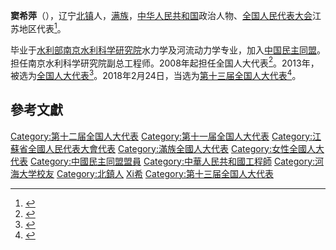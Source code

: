 '''窦希萍'''（{{bd|1961年|11月|}}），辽宁[[北镇|北镇]]人，[[满族|满族]]，[[中华人民共和国|中华人民共和国]]政治人物、[[全国人民代表大会|全国人民代表大会]]江苏地区代表<ref>{{cite web|author=新华网|title=第十一届全国人大代表|url=http://news.xinhuanet.com/ziliao/2008-03/03/content_7708230.htm?node=36628|publisher=新华网|accessdate=2014-01-07|archive-date=2014-01-10|archive-url=https://web.archive.org/web/20140110211415/http://news.xinhuanet.com/ziliao/2008-03/03/content_7708230.htm?node=36628|dead-url=no}}</ref>。

毕业于[[水利部南京水利科学研究院|水利部南京水利科学研究院]]水力学及河流动力学专业，加入[[中国民主同盟|中国民主同盟]]。担任南京水利科学研究院副总工程师。2008年起担任全国人大代表<ref>{{cite news|title=全国人大代表信息-窦希萍|url= http://210.82.31.1:8084/delegate/viewDelegate.action?dbid=110843|accessdate=2013-04-05|newspaper=全国人大网}}</ref>。2013年，被选为[[全国人大代表|全国人大代表]]<ref>{{cite news|title=全国人大代表信息-窦希萍|url= http://210.82.31.1:8084/delegate/viewDelegate.action?dbid=120811|accessdate=2013-03-28|newspaper=全国人大网}}</ref>。2018年2月24日，当选为[[第十三届全国人大代表|第十三届全国人大代表]]<ref>{{Cite web|title=（受权发布）中华人民共和国第十三届全国人民代表大会代表名单-中新网|url=http://www.chinanews.com/gn/2018/02-25/8453959.shtml|accessdate=2021-02-13|work=中新网}}</ref>。

==參考文獻==
{{reflist}}

{{DEFAULTSORT:Dou竇}}
[[Category:第十二届全国人大代表|Category:第十二届全国人大代表]]
[[Category:第十一届全国人大代表|Category:第十一届全国人大代表]]
[[Category:江蘇省全國人民代表大會代表|Category:江蘇省全國人民代表大會代表]]
[[Category:滿族全國人大代表|Category:滿族全國人大代表]]
[[Category:女性全國人大代表|Category:女性全國人大代表]]
[[Category:中國民主同盟盟員|Category:中國民主同盟盟員]]
[[Category:中華人民共和國工程師|Category:中華人民共和國工程師]]
[[Category:河海大学校友|Category:河海大学校友]]
[[Category:北鎮人|Category:北鎮人]]
[[Category:竇姓|Xi希]]
[[Category:第十三届全国人大代表|Category:第十三届全国人大代表]]


{{中华人民共和国政治人物小作品}}